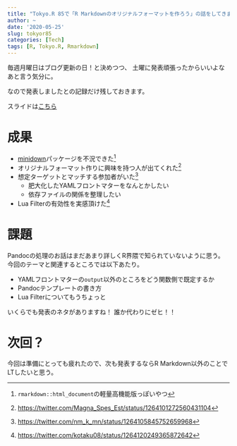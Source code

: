 ```yaml
---
title: "Tokyo.R 85で「R Markdownのオリジナルフォーマットを作ろう」の話をしてきました"
author: ~
date: '2020-05-25'
slug: tokyor85
categories: [Tech]
tags: [R, Tokyo.R, Rmarkdown]
---
```


毎週月曜日はブログ更新の日！と決めつつ、
土曜に発表頑張ったからいいよなあと言う気分に。

なので発表しましたとの記録だけ残しておきます。

スライドは[こちら](https://atusy.github.io/tokyor85-original-rmd-format/#/)

# 成果

* [minidown](https://minidown.atusy.net/)パッケージを不況できた^[`rmarkdown::html_document`の軽量高機能版っぽいやつ]
* オリジナルフォーマット作りに興味を持つ人が出てくれた^[<https://twitter.com/Magna_Spes_Est/status/1264101272560431104>]
* 想定ターゲットとマッチする参加者がいた^[<https://twitter.com/nm_k_mn/status/1264105845752659968>]
    * 肥大化したYAMLフロントマターをなんとかしたい
    * 依存ファイルの関係を整理したい
* Lua Filterの有効性を実感頂けた^[<https://twitter.com/kotaku08/status/1264120249365872642>]

# 課題

Pandocの処理のお話はまだあまり詳しくR界隈で知られていないように思う。
今回のテーマと関連するところでは以下あたり。

* YAMLフロントマターの`output`以外のところをどう関数側で既定するか
* Pandocテンプレートの書き方
* Lua Filterについてもうちょっと

いくらでも発表のネタがありますね！
誰か代わりにゼヒ！！

# 次回？

今回は準備にとっても疲れたので、次も発表するならR Markdown以外のことでLTしたいと思う。
